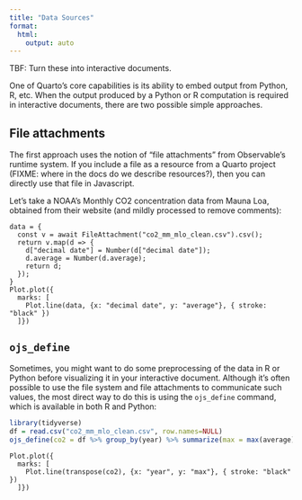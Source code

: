 ```yaml
---
title: "Data Sources"
format: 
  html:
    output: auto
---
```


TBF: Turn these into interactive documents.

One of Quarto's core capabilities is its ability to embed output from Python, R, etc. 
When the output produced by a Python or R computation is required in interactive documents, there are two possible simple approaches.

## File attachments

The first approach uses the notion of "file attachments" from Observable's runtime system. If you include a file as a resource from a Quarto project (FIXME: where in the docs do we describe resources?), then you can directly use that file in Javascript.

Let's take a NOAA's Monthly CO2 concentration data from Mauna Loa, obtained from their website (and mildly processed to remove comments):

```ojs
data = {
  const v = await FileAttachment("co2_mm_mlo_clean.csv").csv();
  return v.map(d => { 
    d["decimal date"] = Number(d["decimal date"]);
    d.average = Number(d.average); 
    return d; 
  });
}
Plot.plot({
  marks: [
    Plot.line(data, {x: "decimal date", y: "average"}, { stroke: "black" })
  ]})
```

## `ojs_define`

Sometimes, you might want to do some preprocessing of the data in R or Python before visualizing it in your interactive document. Although it's often possible to use the file system and file attachments to communicate such values, the most direct way to do this is using the `ojs_define` command, which is available in both R and Python:

```r
library(tidyverse)
df = read.csv("co2_mm_mlo_clean.csv", row.names=NULL)
ojs_define(co2 = df %>% group_by(year) %>% summarize(max = max(average)))
```

```ojs
Plot.plot({
  marks: [
    Plot.line(transpose(co2), {x: "year", y: "max"}, { stroke: "black" })
  ]})
```
